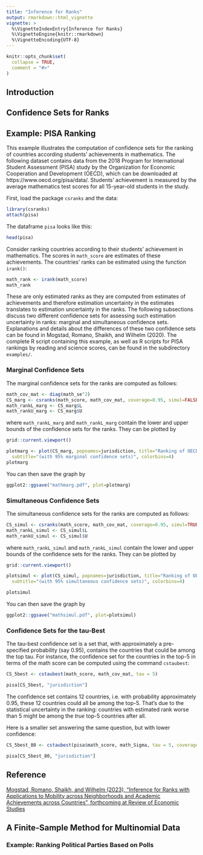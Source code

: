 ```yaml
---
title: "Inference for Ranks"
output: rmarkdown::html_vignette
vignette: >
  %\VignetteIndexEntry{Inference for Ranks}
  %\VignetteEngine{knitr::rmarkdown}
  %\VignetteEncoding{UTF-8}
---
```


```r
knitr::opts_chunk$set(
  collapse = TRUE,
  comment = "#>"
)
```

## Introduction

<!-- Suppose, that you would like to learn about quality of education across different countries. You could come up with a test, conduct it in different countries, and calculate mean results (say, percentages of correct answers). However, you are not interested in the mean results themselves, but in **ranking** countries according to the quality of offered education. You want to answer questions like:

- *Which country has the best education?*
- *How many countries have a better education system than mine?*
- *How good are education systems in the countries of my region?*

Observe, that none of those questions is about the absolute values of test results, but about the order of them.

Now, because the tests were not distributed to every single pupil in every country, but to randomly selected sample of pupils, the obtained mean result is not the mean result of the whole country. There is **uncertainty** connected with those results (usually in a form of standard deviation). Now, this uncertainty may influence the positions of countries in the ranking. For example, if the first place is tightly contested, the actual best country might not be the country with highest mean obtained result, but the one with the second, third, fourth...

Naturally, this is a problem, that occurs not only when ranking countries' education systems according to test results, but when ranking any *populations* (could be counties in the USA, universities in Germany or political parties in Australia) according to any *feature* of interest (like social mobility, staff-to-student ratio, or public support). -->


## Confidence Sets for Ranks


## Example: PISA Ranking

This example illustrates the computation of confidence sets for the ranking of countries according students' achievements in mathematics. The following dataset contains data from the 2018 Program for International Student Assessment (PISA) study by the Organization for Economic Cooperation and Development (OECD), which can be downloaded at https://www.oecd.org/pisa/data/. Students' achievement is measured by the average mathematics test scores for all 15-year-old students in the study.


First, load the package `csranks` and the data:

```r
library(csranks)
attach(pisa)
```

The dataframe `pisa` looks like this:

```r
head(pisa)
```

Consider ranking countries according to their students' achievement in mathematics. The scores in `math_score` are estimates of these achievements. The countries' ranks can be estimated using the function `irank()`:

```r
math_rank <- irank(math_score)
math_rank
```

These are only estimated ranks as they are computed from estimates of achievements and therefore estimation uncertainty in the estimates translates to estimation uncertainty in the ranks. The following subsections discuss two different confidence sets for assessing such estimation uncertainty in ranks: marginal and simultaneous confidence sets. Explanations and details about the differences of these two confidence sets can be found in Mogstad, Romano, Shaikh, and Wilhelm (2020). The complete R script containing this example, as well as R scripts for PISA rankings by reading and science scores, can be found in the subdirectory `examples/`.

### Marginal Confidence Sets

The marginal confidence sets for the ranks are computed as follows:

```r
math_cov_mat <- diag(math_se^2)
CS_marg <- csranks(math_score, math_cov_mat, coverage=0.95, simul=FALSE, R=1000, seed=101)
math_rankL_marg <- CS_marg$L
math_rankU_marg <- CS_marg$U
```

where `math_rankL_marg` and `math_rankL_marg` contain the lower and upper bounds of the confidence sets for the ranks. They can be plotted by

```r
grid::current.viewport()

plotmarg <- plot(CS_marg, popnames=jurisdiction, title="Ranking of OECD Countries by 2018 PISA Math Score", 
  subtitle="(with 95% marginal confidence sets)", colorbins=4)
plotmarg
```

You can then save the graph by

```r
ggplot2::ggsave("mathmarg.pdf", plot=plotmarg)
```

### Simultaneous Confidence Sets

The simultaneous confidence sets for the ranks are computed as follows:

```r
CS_simul <- csranks(math_score, math_cov_mat, coverage=0.95, simul=TRUE, R=1000, seed=101)
math_rankL_simul <- CS_simul$L
math_rankU_simul <- CS_simul$U
```

where `math_rankL_simul` and `math_rankL_simul` contain the lower and upper bounds of the confidence sets for the ranks. They can be plotted by

```r
grid::current.viewport()

plotsimul <- plot(CS_simul, popnames=jurisdiction, title="Ranking of OECD Countries by 2018 PISA Math Score", 
  subtitle="(with 95% simultaneous confidence sets)", colorbins=4)

plotsimul
```

You can then save the graph by

```r
ggplot2::ggsave("mathsimul.pdf", plot=plotsimul)
```

### Confidence Sets for the tau-Best

The tau-best confidence set is a set that, with approximately a pre-specified probability (say 0.95), contains the countries that could be among the top tau. For instance, the confidence set for the countries in the top-5 in terms of the math score can be computed using the command `cstaubest`:

```r
CS_5best <- cstaubest(math_score, math_cov_mat, tau = 5)

pisa[CS_5best, "jurisdiction"]
```

The confidence set contains 12 countries, i.e. with probability approximately 0.95, these 12 countries could all be among the top-5. That's due to the statistical uncertainty in the ranking: countries with estimated rank worse than 5 might be among the *true* top-5 countries after all.

Here is a smaller set answering the same question, but with lower confidence:

```r
CS_5best_80 <- cstaubest(pisa$math_score, math_Sigma, tau = 5, coverage = 0.8)

pisa[CS_5best_80, "jurisdiction"]
```


## Reference
[Mogstad, Romano, Shaikh, and Wilhelm (2023), "Inference for Ranks with Applications to Mobility across Neighborhoods and Academic Achievements across Countries", forthcoming at Review of Economic Studies](https://doi.org/10.1093/restud/rdad006)

<!-- 


## csranks package

`csranks` is an R-package that addresses uncertainty of estimates of features used to rank populations. It does so by returning not single ranks, but **confidence sets** of ranks. Those confidence sets come in three kinds:

- *$\tau$-best (worst) ranks*. With high confidence, these contain populations, that are among the top (bottom) $\tau$ ones. That could be an answer to question *Which country has the best education?* (in this case $\tau  = 1$).
- *marginal populations ranks*. With high confidence, those contain ranks, that a certain population has (individually). A *left-sided* marginal confidence set could answer a question *How many countries have a better education system than mine?*.
- *simultaneous populations ranks*. With high confidence, those contain ranks, that certain populations have (jointly). Such a confidence set could answer a question *How good are education systems in the countries of my region?*.

## Example continued in R

We return to ranking countries by quality of their education systems, according to performance in a given test. PISA study does exactly that: conducts the same set of tests (in mathematics, reading and natural sciences) across countries and publishes mean results along with their standard deviations. The simplified dataset is available in package `csranks`. 

First, load the package `csranks`. Second, load the data and take a quick look at it:

```r
library(csranks)
data(pisa)
head(pisa)
```

Consider ranking countries according to their students' achievement in mathematics. The scores in `math_score` are estimates of these achievements. The countries' ranks can be estimated using the function `irank()`:

```r
math_rank <- irank(pisa$math_score)
math_rank
```

`csranks` package is prepared to handle populations, for whom feature values are correlated. It thus expects a *covariance matrix* of estimates. In our case we assume no correlations, so the covariance matrix is diagonal:

```r
math_Sigma <- diag(pisa$math_se^2)
```

### Best populations

First, we want to find out, which countries score highest (among top 5) in math. One can find it out using `cstaubest`:

```r
CS_5best <- cstaubest(pisa$math_score, math_Sigma, tau = 5)

pisa[CS_5best, "jurisdiction"]
```

We have 12 countries among top 5 countries. That's due to the uncertainty in the data: countries lower in estimated ranking might be among *true* top 5 countries after all. By construction, this set contains all countries, that are among the *true* top 5 (with high confidence) - which naturally means, that it contains more than 5 to not exclude a certain country among the true top 5 by mistake.

This confidence in including in the resulting set every population that should be there is called **controlling the type I error** in statistics. In package it's referred to as **coverage**, since the resulting confidence set *covers* the true top 5 countries with a certain, high probability. The standard value of this probability is 95%. One can get smaller sets, if wishes to sacrifice some confidence in return.

Here is a smaller set answering the same question, but with lower confidence:

```r
CS_5best_90 <- cstaubest(pisa$math_score, math_Sigma, tau = 5, coverage = 0.9)

pisa[CS_5best_90, "jurisdiction"]
```

The country of Sweden has been excluded; the rest remained in the set.

### Marginal Confidence Sets

Now we would like to know more about a single country of interest - for example, the United Kingdom. We want to know, what's its position in ranking according to math scores.

```r
uk_i <- which(pisa$jurisdiction == "United Kingdom")
CS_marg <- csranks(pisa$math_score, math_Sigma, simul=FALSE, indices = uk_i)
CS_marg
```

Based only on the estimates of mean test scores, we would assign the UK 13th position in the ranking. However, due to uncertainty of results, its *true* position could be as high as 8 and as low as 23. This weakens any inference and decisions done based on this ranking. It turns out, that the PISA score in math for the UK is not so informative. 

Several governments have set national performance targets based on how well the country ranks in the league table. Incorporating the uncertainty of position in the league table could lead to a change of approach to the ranking and of policies based on it. 

### Simultaneous confidence of sets

Finally, we would like to get a general overview of ranking of education systems.
For that, we can use a simultaneous confidence set for ranks of all populations.
This is also a good moment to present the `plot` method:

```r
CS_simul <- csranks(pisa$math_score, math_Sigma, simul=TRUE)
plot(CS_simul, popnames=pisa$jurisdiction, 
     title="Ranking of OECD Countries by 2018 PISA Math Score", 
     subtitle="(with 95% simultaneous confidence sets)")
```

We can draw a variety of conclusions. The confidence sets for countries at the top and bottom are tighter than for those in the middle. This means, that the countries at the top are truly at the top (there is significant difference between them and the rest), while the countries in the middle are fairly similar.

This plot also reaffirms results from previous chunks. Indeed, Sweden's confidence set
border is 5. Changing the confidence level tightened the set and one could no longer say, that Sweden might be among top 5 countries. For the 11 countries above, the sets started at at least 4th rank, so they all could possibly be among the *true* top 5 countries.

The confidence set for UK here is larger, than the marginal set obtained in previous chunk. This is, because the simultaneous sets must cover all true ranks for all populations of interest at once, while the marginal - only for one population. Thus, with the same level of general confidence, the marginal sets have to account for less possibilities of errors and are tighter than simultaneous ones.

## Further reading and references

This package is based on paper Mogstad, Romano, Shaikh, and Wilhelm (2023), "Inference for Ranks with Applications to Mobility across Neighborhoods and Academic Achievements across Countries", forthcoming at Review of Economic Studies. It is available in [pdf format](http://dwilhelm.userweb.mwn.de/papers/cwp0323.pdf) and it's DOI is [10.1093/restud/rdad006](https://doi.org/10.1093/restud/rdad006).

Check out the documentation of individual functions at package's [website](https://danielwilhelm.github.io/R-CS-ranks/), as well as further examples at package's [Github](https://github.com/danielwilhelm/R-CS-ranks/tree/master/examples). -->

## A Finite-Sample Method for Multinomial Data

### Example: Ranking Political Parties Based on Polls